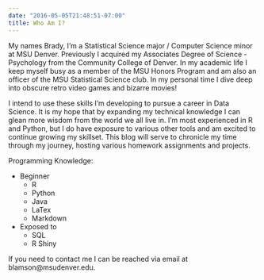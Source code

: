```yaml
---
date: "2016-05-05T21:48:51-07:00"
title: Who Am I? 
---
```


My names Brady, I'm a Statistical Science major / Computer Science minor at MSU Denver. Previously I acquired my Associates Degree of Science - Psychology from the Community College of Denver. In my academic life I keep myself busy as a member of the MSU Honors Program and am also an officer of the MSU Statistical Science club. In my personal time I dive deep into obscure retro video games and bizarre movies! 

I intend to use these skills I'm developing to pursue a career in Data Science. It is my hope that by expanding my technical knowledge I can glean more wisdom from the world we all live in. I'm most experienced in R and Python, but I do have exposure to various other tools and am excited to continue growing my skillset. This blog will serve to chronicle my time through my journey, hosting various homework assignments and projects. 

Programming Knowledge:

- Beginner
    - R
    - Python
    - Java
    - LaTex
    - Markdown
- Exposed to
    - SQL
    - R Shiny

If you need to contact me I can be reached via email at blamson@msudenver.edu.